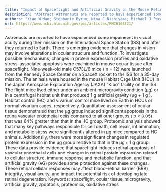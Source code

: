 ```yaml
---
title: "Impact of Spaceflight and Artificial Gravity on the Mouse Retina: Biochemical and Proteomic Analysis"
description: "Abstract Astronauts are reported to have experienced some impairment in visual acuity during their mission on the International Space Station (ISS) and after they returned to Earth. There is emerging ..."
authors: "Xiao W Mao; Stephanie Byrum; Nina C Nishiyama; Michael J Pecaut; Vijayalakshmi Sridharan; Marjan Boerma; Alan J Tackett; Dai Shiba; Masaki Shirakawa; Satoru Takahashi; Michael D Delp"
url: https://www.ncbi.nlm.nih.gov/pmc/articles/PMC6165321/
---
```


Astronauts are reported to have experienced some impairment in visual acuity during their mission on the International Space Station (ISS) and after they returned to Earth. There is emerging evidence that changes in vision may involve alterations in ocular structure and function. To investigate possible mechanisms, changes in protein expression profiles and oxidative stress-associated apoptosis were examined in mouse ocular tissue after spaceflight. Nine-week-old male C57BL/6 mice ( n = 12) were launched from the Kennedy Space Center on a SpaceX rocket to the ISS for a 35-day mission. The animals were housed in the mouse Habitat Cage Unit (HCU) in the Japan Aerospace Exploration Agency (JAXA) “Kibo” facility on the ISS. The flight mice lived either under an ambient microgravity condition (µg) or in a centrifugal habitat unit that produced 1 g artificial gravity (µg + 1 g ). Habitat control (HC) and vivarium control mice lived on Earth in HCUs or normal vivarium cages, respectively. Quantitative assessment of ocular tissue demonstrated that the µg group induced significant apoptosis in the retina vascular endothelial cells compared to all other groups ( p < 0.05) that was 64% greater than that in the HC group. Proteomic analysis showed that many key pathways responsible for cell death, cell repair, inflammation, and metabolic stress were significantly altered in µg mice compared to HC animals. Additionally, there were more significant changes in regulated protein expression in the µg group relative to that in the µg + 1 g group. These data provide evidence that spaceflight induces retinal apoptosis of vascular endothelial cells and changes in retinal protein expression related to cellular structure, immune response and metabolic function, and that artificial gravity (AG) provides some protection against these changes. These retinal cellular responses may affect blood–retinal barrier (BRB) integrity, visual acuity, and impact the potential risk of developing late retinal degeneration. Keywords: spaceflight, ocular tissue, microgravity, artificial gravity, apoptosis, proteomics, oxidative stress

